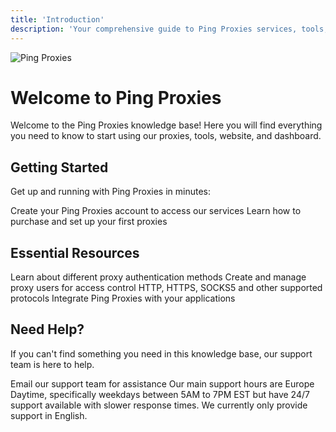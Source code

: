 ```yaml
---
title: 'Introduction'
description: 'Your comprehensive guide to Ping Proxies services, tools, and resources'
---
```


<img
  src="/images/general/introduction.webp"
  alt="Ping Proxies"
/>

# Welcome to Ping Proxies

Welcome to the Ping Proxies knowledge base! Here you will find everything you need to know to start using our proxies, tools, website, and dashboard.

## Getting Started

Get up and running with Ping Proxies in minutes:

<CardGroup cols={2}>
  <Card
    title="Account Registration"
    icon="user-plus"
    href="/general/account-registration"
  >
    Create your Ping Proxies account to access our services
  </Card>
  <Card
    title="Making Your First Purchase"
    icon="cart-plus"
    href="/general/making-your-first-purchase"
  >
    Learn how to purchase and set up your first proxies
  </Card>
</CardGroup>

## Essential Resources

<CardGroup cols={2}>
  <Card
    title="Authentication Guide"
    icon="key"
    href="/general/proxy-authentication-types"
  >
    Learn about different proxy authentication methods
  </Card>
  <Card
    title="Proxy User Management"
    icon="users"
    href="/general/creating-a-proxy-user"
  >
    Create and manage proxy users for access control
  </Card>
  <Card
    title="Supported Protocols"
    icon="network-wired"
    href="/general/supported-protocols"
  >
    HTTP, HTTPS, SOCKS5 and other supported protocols
  </Card>
  <Card
    title="API Integration"
    icon="code"
    href="/api-introduction"
  >
    Integrate Ping Proxies with your applications
  </Card>
</CardGroup>

## Need Help?

If you can't find something you need in this knowledge base, our support team is here to help.

<CardGroup cols={1}>
  <Card
    title="Contact Support"
    icon="headset"
    href="mailto:support@pingproxies.com"
  >
    Email our support team for assistance
  </Card>
</CardGroup>

<Tip>
    Our main support hours are Europe Daytime, specifically weekdays between 5AM to 7PM EST but have 24/7 support available with slower response times. We currently only provide support in English.
</Tip>
